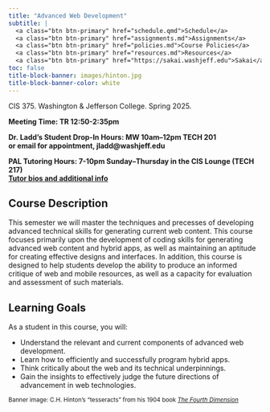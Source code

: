 ```yaml
---
title: "Advanced Web Development"
subtitle: |
  <a class="btn btn-primary" href="schedule.qmd">Schedule</a>
  <a class="btn btn-primary" href="assignments.md">Assignments</a>
  <a class="btn btn-primary" href="policies.md">Course Policies</a>
  <a class="btn btn-primary" href="resources.md">Resources</a>
  <a class="btn btn-primary" href="https://sakai.washjeff.edu">Sakai</a>
toc: false
title-block-banner: images/hinton.jpg
title-block-banner-color: white
---
```


::: {.card .border-primary .mb-3}

:::: {.card-body}

CIS 375. Washington & Jefferson College. Spring 2025.

**Meeting Time: TR 12:50-2:35pm**

**Dr. Ladd’s Student Drop-In Hours: MW 10am–12pm TECH 201**  
**or email for appointment, jladd@washjeff.edu**

**PAL Tutoring Hours: 7-10pm Sunday–Thursday in the CIS Lounge (TECH 217)**  
**[Tutor bios and additional info](https://mywj.washjeff.edu/knowledgebase/cis-peer-tutoring/department/computing-and-information-studies)**

::::

:::

## Course Description

This semester we will master the techniques and precesses of developing advanced technical skills for generating current web content. This course focuses primarily upon the development of coding skills for generating advanced web content and hybrid apps, as well as maintaining an aptitude for creating effective designs and interfaces. In addition, this course is designed to help students develop the ability to produce an informed critique of web and mobile resources, as well as a capacity for evaluation and assessment of such materials.

## Learning Goals

As a student in this course, you will:

- Understand the relevant and current components of advanced web development.
- Learn how to efficiently and successfully program hybrid apps.
- Think critically about the web and its technical underpinnings.
- Gain the insights to effectively judge the future directions of advancement in web technologies.

<small>Banner image: C.H. Hinton's "tesseracts" from his 1904 book [*The Fourth Dimension*](https://publicdomainreview.org/essay/notes-on-the-fourth-dimension/)</small>
